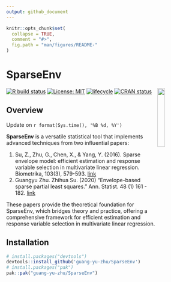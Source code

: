 ```yaml
---
output: github_document
---
```


<!-- README.md is generated from README.Rmd. Please edit that file -->

```r
knitr::opts_chunk$set(
  collapse = TRUE,
  comment = "#>",
  fig.path = "man/figures/README-"
)
```

# SparseEnv 
<a href="https://guang-yu-zhu.github.io/SparseEnv/"><img src="https://raw.githubusercontent.com/guang-yu-zhu/SparseEnv/main/img/icon.jpg" align="right" width=20%/></a>

  [![R build status](https://github.com/microsoft/wpa/workflows/R-CMD-check/badge.svg)](https://github.com/guang-yu-zhu/SparseEnv)
  [![License: MIT](https://img.shields.io/badge/License-MIT-yellow.svg)](https://opensource.org/licenses/MIT/)
  [![lifecycle](https://img.shields.io/badge/lifecycle-maturing-blue.svg)](https://lifecycle.r-lib.org/articles/stages.html)
  [![CRAN status](https://www.r-pkg.org/badges/version/wpa)](https://CRAN.R-project.org/)
  
## Overview

Update on `r format(Sys.time(), '%B %d, %Y')`

**SparseEnv** is a versatile statistical tool that implements advanced techniques from two influential papers:

1. Su, Z., Zhu, G., Chen, X., & Yang, Y. (2016). Sparse envelope model: efficient estimation and response variable selection in multivariate linear regression. Biometrika, 103(3), 579-593. [link](https://academic.oup.com/biomet/article-abstract/103/3/579/1744502)
2. Guangyu Zhu. Zhihua Su. (2020) "Envelope-based sparse partial least squares." Ann. Statist. 48 (1) 161 - 182. [link](https://projecteuclid.org/journals/annals-of-statistics/volume-48/issue-1/Envelope-based-sparse-partial-least-squares/10.1214/18-AOS1796.full)

These papers provide the theoretical foundation for SparseEnv, which bridges theory and practice, offering a comprehensive framework for efficient estimation and response variable selection in multivariate linear regression.


## Installation
```r
# install.packages("devtools")
devtools::install_github('guang-yu-zhu/SparseEnv')
# install.packages("pak")
pak::pak("guang-yu-zhu/SparseEnv")
```



